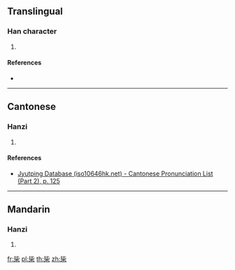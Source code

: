 ==Translingual==

===Han character===
{{Han char|rn=75|rad=木|as=04|sn=8|four=|canj=PPD|ids=⿱比木}}

# {{defn|Han|sort=木04}}

====References====
* {{Han ref|kx=0514.270|dkj=14529|hdz=21168.010|uh=6788|ud=26504}}

----

==Cantonese==

===Hanzi===
{{yue-hanzi|jyut=[[bei3]]|y=bei3}}

# {{defn|lang=yue|sort=木04}}

====References====
* [http://www.iso10646hk.net/jp/document/download.jsp Jyutping Database (iso10646hk.net) - Cantonese Pronunciation List (Part 2), p. 125]

----

==Mandarin==

===Hanzi===
{{cmn-hanzi|pin=[[bì]] ([[bi4]])|wg=pi<sup>4</sup>}}

# {{defn|lang=cmn|sort=木04}}

[[fr:枈]]
[[pl:枈]]
[[th:枈]]
[[zh:枈]]